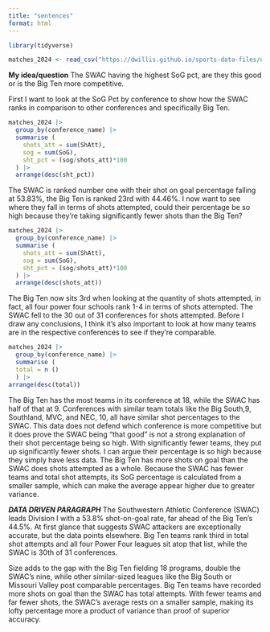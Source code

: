 ```yaml
---
title: "sentences"
format: html
---
```


```r
library(tidyverse)
```

```r
matches_2024 <- read_csv("https://dwillis.github.io/sports-data-files/ncaa_womens_soccer_totals_2024.csv")
```

**My idea/question**
The SWAC having the highest SoG pct, are they this good or is the Big Ten more competitive.

First I want to look at the SoG Pct by conference to show how the SWAC ranks in comparison to other conferences and specifically Big Ten.
```r
matches_2024 |> 
  group_by(conference_name) |> 
  summarise (
    shots_att = sum(ShAtt),
    sog = sum(SoG),
    sht_pct = (sog/shots_att)*100
  ) |> 
  arrange(desc(sht_pct))
```

The SWAC is ranked number one with their shot on goal percentage falling at 53.83%, the Big Ten is ranked 23rd with 44.46%. I now want to see where they fall in terms of shots attempted, could their percentage be so high because they're taking significantly fewer shots than the Big Ten?

```r
matches_2024 |> 
  group_by(conference_name) |> 
  summarise (
    shots_att = sum(ShAtt),
    sog = sum(SoG),
    sht_pct = (sog/shots_att)*100
  ) |> 
  arrange(desc(shots_att))
```
The Big Ten now sits 3rd when looking at the quantity of shots attempted, in fact, all four power four schools rank 1-4 in terms of shots attempted. The SWAC fell to the 30 out of 31 conferences for shots attempted. Before I draw any conclusions, I think it's also important to look at how many teams are in the respective conferences to see if they're comparable.

```r
matches_2024 |> 
  group_by(conference_name) |> 
  summarise (
  total = n ()
  ) |> 
arrange(desc(total))
```

The Big Ten has the most teams in its conference at 18, while the SWAC has half of that at 9. Conferences with similar team totals like the Big South,9, Southland, MVC, and NEC, 10, all have similar shot percentages to the SWAC. This data does not defend which conference is more competitive but it does prove the SWAC being "that good" is not a strong explanation of their shot percentage being so high. With significantly fewer teams, they put up significantly fewer shots. I can argue their percentage is so high because they simply have less data. The Big Ten has more shots on goal than the SWAC does shots attempted as a whole. Because the SWAC has fewer teams and total shot attempts, its SoG percentage is calculated from a smaller sample, which can make the average appear higher due to greater variance.

***DATA DRIVEN PARAGRAPH***
The Southwestern Athletic Conference (SWAC) leads Division I with a 53.8% shot-on-goal rate, far ahead of the Big Ten’s 44.5%. At first glance that suggests SWAC attackers are exceptionally accurate, but the data points elsewhere. Big Ten teams rank third in total shot attempts and all four Power Four leagues sit atop that list, while the SWAC is 30th of 31 conferences.

Size adds to the gap with the Big Ten fielding 18 programs, double the SWAC’s nine, while other similar-sized leagues like the Big South or Missouri Valley post comparable percentages. Big Ten teams have recorded more shots on goal than the SWAC has total attempts. With fewer teams and far fewer shots, the SWAC’s average rests on a smaller sample, making its lofty percentage more a product of variance than proof of superior accuracy.